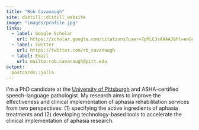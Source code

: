 ```yaml
---
title: "Rob Cavanaugh"
site: distill::distill_website
image: "images/profile.jpg"
links:
  - label: Google Scholar
    url: https://scholar.google.com/citations?user=7pMLCJsAAAAJ&hl=en&oi=sra
  - label: Twitter
    url: https://twitter.com/rb_cavanaugh
  - label: Email
    url: mailto:rob.cavanaugh@pitt.edu
output:
  postcards::jolla
---
```


I\'m a PhD candidate at the [University of Pittsburgh](https://www.lrcl.pitt.edu/) and ASHA-certified speech-language pathologist. My research aims to improve the effectiveness and clinical implementation of aphasia rehabilitation services from two perspectives: (1) specifying the active ingredients of aphasia treatments and (2) developing technology-based tools to accelerate the clinical implementation of aphasia research.
